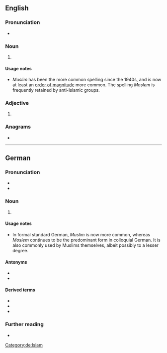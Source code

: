 {{also|moslem}}
==English==

===Pronunciation===
* {{IPA|/ˈmɒzləm/|/ˈmɒsləm/|lang=en}}

===Noun===
{{en-noun}}

# {{lb|en|dated}} {{alternative spelling of|Muslim|lang=en}}

====Usage notes====
* ''Muslim'' has been the more common spelling since the 1940s, and is now at least an [[order of magnitude]] more common.<!--ngrams--> The spelling ''Moslem'' is frequently retained by anti-Islamic groups.

===Adjective===
{{en-adj|-}}

# {{lb|en|dated}} {{alternative spelling of|Muslim|lang=en}}

===Anagrams===
* {{anagrams|en|mmoles}}

----

==German==

===Pronunciation===
* {{IPA|/ˈmɔslɛm/|lang=de}}
* {{hyphenation|Mos|lem|lang=de}}

===Noun===
{{de-noun|m|Moslems|Moslems|pl2=Mosleme|f=Moslemin}}

# {{alternative form of|Muslim|lang=de}}

====Usage notes====
* In formal standard German, ''Muslim'' is now more common, whereas ''Moslem'' continues to be the predominant form in colloquial German. It is also commonly used by Muslims themselves, albeit possibly to a lesser degree.

====Antonyms====
* {{l|de|Nichtmoslem}}
* {{l|de|Kafir}}

====Derived terms====
* {{l|de|Moslemin}}
* {{l|de|moslemisch}}
* {{l|de|Kulturmoslem}}

===Further reading===
* {{R:Duden}}

[[Category:de:Islam]]